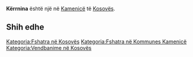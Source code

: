 {{Fshat në 
 | Emri                = Kërrnina
 | EmriAlt                = 
 | NAME_SHORT_FORM=      
 | NAME_GENERIC=      
 | NAME_SORT_NAME_RO=      KERRNINA
 | FULL_NAME_RO = Kërrnina
 | FULL_NAME_ND_RO=Kerrnina
 | SORT_NAME_RG=KERRNINA
 | FULL_NAME_RG=Kërrnina
 | FULL_NAME_ND_RG=Kerrnina
 | SRP_NAME_SHORT_FORM=      
 | SRP_NAME_GENERIC=      
 | SRP_NAME_SORT_NAME_RO=      
 | SRP_FULL_NAME_RO = 
 | SRP_FULL_NAME_ND_RO=
 | SRP_SORT_NAME_RG=
 | SRP_FULL_NAME_RG=
 | SRP_FULL_NAME_ND_RG=
 | Emri (Rasa dhanore) = 
 | Figura              = 
 | Shteti              = Kosovo
 | Komuna              = Kamenicë
 | Kodi postar         = 
 | Sipërfaqja          = 

 | Popullsia           = 

 | Regj. i popullsisë  = 
 | Dend. e popullsisë  = 
 | Faqja zyrtare       = 
 <!--- Koordinatat ----> 
 | Gjerësia            = 42.760833
 | Gjatësia            = 20.6125
 | Lartësia            = 
}}
'''Kërrnina''' është një [[]] në [[Kamenicë]] të [[Kosovës]].

<!-- == Gjeografia == -->
<!-- == Historia == -->
<!-- == Demografia == -->
== Shih edhe ==
{{Komuna Kamenicë}}
{{Kosovo-Administrata-Cung}}

[[Kategoria:Fshatra në Kosovës]]
[[Kategoria:Fshatra në Kommunes Kamenicë]]
[[Kategoria:Vendbanime në Kosovës]]